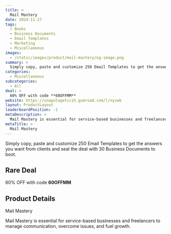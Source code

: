 ```yaml
---
title: >
  Mail Mastery
date: 2024-11-27
tags:
  - Books
  - Business Documents
  - Email Templates
  - Marketing
  - Miscellaneous
images:
  - /static/images/product/mail-mastery/og-image.png
summary: >
  Simply copy, paste and customize 250 Email Templates to get the answers you want from clients and seal the deal with 30 Business Documents to boot.
categories:
  - Miscellaneous
subcategories:
  - All
deal: >
  60% OFF with code **60OFFMM**
website: https://unapologeticih.gumroad.com/l/nyzwb
layout: ProductLayout
leaderboardPosition: -1
metaDescription: >
  Mail Mastery is essential for service-based businesses and freelancers to manage communication, overcome issues, and fuel growth.
metaTitle: >
  Mail Mastery
---
```

Simply copy, paste and customize 250 Email Templates to get the answers you want from clients and seal the deal with 30 Business Documents to boot.

## Rare Deal

60% OFF with code **60OFFMM**

## Product Details

Mail Mastery

Mail Mastery is essential for service-based businesses and freelancers to manage communication, overcome issues, and fuel growth.
